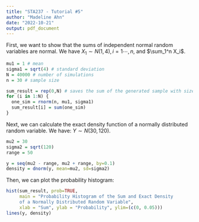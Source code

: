 ```yaml
---
title: "STA237 - Tutorial #5"
author: "Madeline Ahn"
date: "2022-10-21"
output: pdf_document
---
```

First, we want to show that the sums of independent normal random variables are normal.
We have $X_1 \sim N(1,4), i=1 \cdots, n$, and $\sum_1^n X_i$.

```r
mu1 = 1 # mean
sigma1 = sqrt(4) # standard deviation
N = 40000 # number of simulations
n = 30 # sample size
```

```r
sum_result = rep(0,N) # saves the sum of the generated sample with size n
for (i in 1:N) {
  one_sim = rnorm(n, mu1, sigma1)
  sum_result[i] = sum(one_sim)
}
```

Next, we can calculate the exact density function of a normally distributed random variable.
We have: $Y \sim N(30,120)$.

```r
mu2 = 30
sigma2 = sqrt(120)
range = 50
```

```r
y = seq(mu2 - range, mu2 + range, by=0.1)
density = dnorm(y, mean=mu2, sd=sigma2)
```


Then, we can plot the probability histogram:

```r
hist(sum_result, prob=TRUE,
     main = "Probability Histogram of the Sum and Exact Density
     of a Normally Distributed Random Variable",
     xlab = "Sum", ylab = "Probability", ylim=(c(0, 0.05)))
lines(y, density)
```
